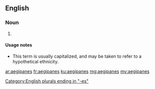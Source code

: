 ==English==

===Noun===
{{head|en|plural}}

# {{context|rare|lang=en}} {{plural of|aegipan|lang=en}}

====Usage notes====
* This term is usually capitalized, and may be taken to refer to a hypothetical ethnicity.

[[Category:English plurals ending in "-es"]]

[[ar:aegipanes]]
[[fr:aegipanes]]
[[ku:aegipanes]]
[[mg:aegipanes]]
[[my:aegipanes]]